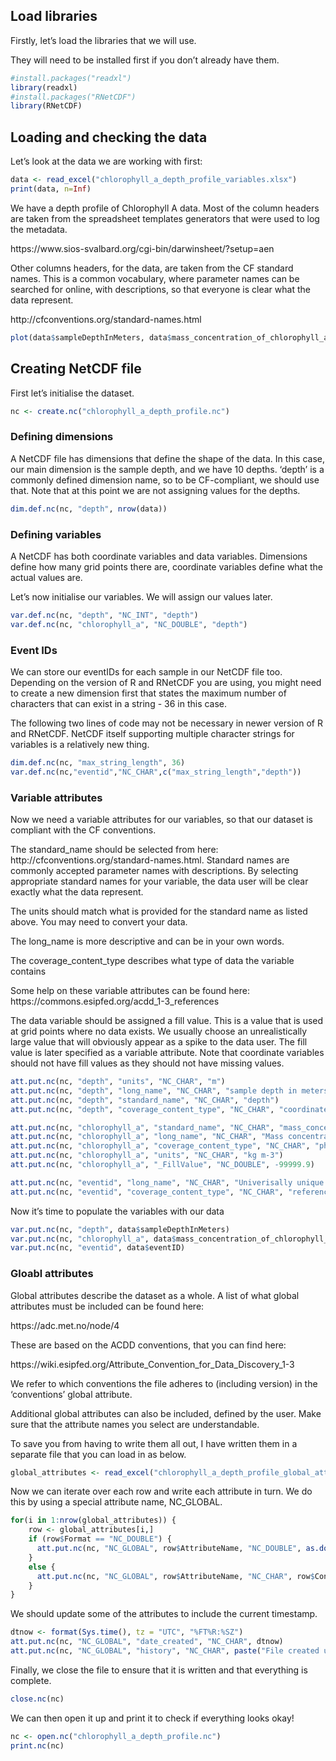 ## Load libraries

Firstly, let's load the libraries that we will use.

They will need to be installed first if you don't already have them.


```r
#install.packages("readxl")
library(readxl)
#install.packages("RNetCDF")
library(RNetCDF)
```

## Loading and checking the data

Let's look at the data we are working with first:

```r
data <- read_excel("chlorophyll_a_depth_profile_variables.xlsx")
print(data, n=Inf)
```

We have a depth profile of Chlorophyll A data. Most of the column headers are taken from the spreadsheet templates generators that were used to log the metadata.

https://www.sios-svalbard.org/cgi-bin/darwinsheet/?setup=aen

Other columns headers, for the data, are taken from the CF standard names. This is a common vocabulary, where parameter names can be searched for online, with descriptions, so that everyone is clear what the data represent.

http://cfconventions.org/standard-names.html

```r
plot(data$sampleDepthInMeters, data$mass_concentration_of_chlorophyll_a_in_sea_water, type ="l")
```

##  Creating NetCDF file

First let's initialise the dataset.

```r
nc <- create.nc("chlorophyll_a_depth_profile.nc")
```

### Defining dimensions

A NetCDF file has dimensions that define the shape of the data. In this case, our main dimension is the sample depth, and we have 10 depths. 'depth' is a commonly defined dimension name, so to be CF-compliant, we should use that. Note that at this point we are not assigning values for the depths.

```r
dim.def.nc(nc, "depth", nrow(data))
```

### Defining variables

A NetCDF has both coordinate variables and data variables. Dimensions define how many grid points there are, coordinate variables define what the actual values are. 

Let's now initialise our variables. We will assign our values later.

```r
var.def.nc(nc, "depth", "NC_INT", "depth")
var.def.nc(nc, "chlorophyll_a", "NC_DOUBLE", "depth")
```

### Event IDs

We can store our eventIDs for each sample in our NetCDF file too. Depending on the version of R and RNetCDF you are using, you might need to create a new dimension first that states the maximum number of characters that can exist in a string - 36 in this case.

The following two lines of code may not be necessary in newer version of R and RNetCDF. NetCDF itself supporting multiple character strings for variables is a relatively new thing.

```r
dim.def.nc(nc, "max_string_length", 36)
var.def.nc(nc,"eventid","NC_CHAR",c("max_string_length","depth"))
```

### Variable attributes

Now we need a variable attributes for our variables, so that our dataset is compliant with the CF conventions. 

The standard_name should be selected from here: http://cfconventions.org/standard-names.html. Standard names are commonly accepted parameter names with descriptions. By selecting appropriate standard names for your variable, the data user will be clear exactly what the data represent.

The units should match what is provided for the standard name as listed above. You may need to convert your data.

The long_name is more descriptive and can be in your own words.

The coverage_content_type describes what type of data the variable contains

Some help on these variable attributes can be found here: https://commons.esipfed.org/acdd_1-3_references

The data variable should be assigned a fill value. This is a value that is used at grid points where no data exists. We usually choose an unrealistically large value that will obviously appear as a spike to the data user. The fill value is later specified as a variable attribute. Note that coordinate variables should not have fill values as they should not have missing values.

```r
att.put.nc(nc, "depth", "units", "NC_CHAR", "m")
att.put.nc(nc, "depth", "long_name", "NC_CHAR", "sample depth in meters")
att.put.nc(nc, "depth", "standard_name", "NC_CHAR", "depth")
att.put.nc(nc, "depth", "coverage_content_type", "NC_CHAR", "coordinate")

att.put.nc(nc, "chlorophyll_a", "standard_name", "NC_CHAR", "mass_concentration_of_chlorophyll_a_in_sea_water")
att.put.nc(nc, "chlorophyll_a", "long_name", "NC_CHAR", "Mass concentration of Chlorophyll A in sea water, after acid correction")
att.put.nc(nc, "chlorophyll_a", "coverage_content_type", "NC_CHAR", "physicalMeasurement")
att.put.nc(nc, "chlorophyll_a", "units", "NC_CHAR", "kg m-3")
att.put.nc(nc, "chlorophyll_a", "_FillValue", "NC_DOUBLE", -99999.9)

att.put.nc(nc, "eventid", "long_name", "NC_CHAR", "Univerisally unique ID for each sample. eventID taken from the Darwin Core standard (https://dwc.tdwg.org/list/#dwc_eventID). More information on each sample can be found by searching using the eventID in the Nansen Legacy metadata catalogue (https://sios-svalbard.org/aen/tools).")
att.put.nc(nc, "eventid", "coverage_content_type", "NC_CHAR", "referenceInformation")
```

Now it's time to populate the variables with our data

```r
var.put.nc(nc, "depth", data$sampleDepthInMeters)
var.put.nc(nc, "chlorophyll_a", data$mass_concentration_of_chlorophyll_a_in_sea_water)
var.put.nc(nc, "eventid", data$eventID)
```

### Gloabl attributes

Global attributes describe the dataset as a whole. A list of what global attributes must be included can be found here:

https://adc.met.no/node/4

These are based on the ACDD conventions, that you can find here:

https://wiki.esipfed.org/Attribute_Convention_for_Data_Discovery_1-3

We refer to which conventions the file adheres to (including version) in the 'conventions' global attribute.

Additional global attributes can also be included, defined by the user. Make sure that the attribute names you select are understandable. 

To save you from having to write them all out, I have written them in a separate file that you can load in as below.

```r
global_attributes <- read_excel("chlorophyll_a_depth_profile_global_attributes.xlsx")
```

Now we can iterate over each row and write each attribute in turn. We do this by using a special attribute name, NC_GLOBAL. 

```r
for(i in 1:nrow(global_attributes)) {
    row <- global_attributes[i,]
    if (row$Format == "NC_DOUBLE") {
      att.put.nc(nc, "NC_GLOBAL", row$AttributeName, "NC_DOUBLE", as.double(row$Content))  
    }
    else {
      att.put.nc(nc, "NC_GLOBAL", row$AttributeName, "NC_CHAR", row$Content)
    }
}
```

We should update some of the attributes to include the current timestamp.

```r
dtnow <- format(Sys.time(), tz = "UTC", "%FT%R:%SZ")
att.put.nc(nc, "NC_GLOBAL", "date_created", "NC_CHAR", dtnow)
att.put.nc(nc, "NC_GLOBAL", "history", "NC_CHAR", paste("File created using RNetCDF in R at",dtnow))
```

Finally, we close the file to ensure that it is written and that everything is complete.

```r
close.nc(nc)
```

We can then open it up and print it to check if everything looks okay!

```r
nc <- open.nc("chlorophyll_a_depth_profile.nc")
print.nc(nc)
```

